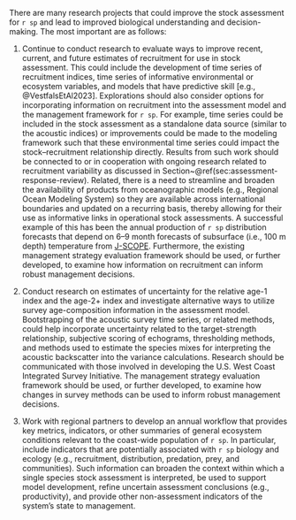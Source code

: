 <!-- This section is loaded from within
executive-summary/executive-summary.rmd and also from
research-needs-section/research-needs-loader.rmd -->

There are many research projects that could improve the stock assessment for
`r sp` and lead to improved biological understanding and decision-making. The
most important are as follows:

1. Continue to conduct research to evaluate ways to improve recent, current,
and future estimates of recruitment for use in stock assessment. This could
include the development of time series of recruitment indices, time series of
informative environmental or ecosystem variables, and models that have
predictive skill [e.g., @VestfalsEtAl2023]. Explorations should also consider
options for incorporating information on recruitment into the assessment model
and the management framework for `r sp`. For example, time series could be
included in the stock assessment as a standalone data source (similar to the
acoustic indices) or improvements could be made to the modeling framework
such that these environmental time series could impact the stock--recruitment
relationship directly. Results from such work should be connected to or in
cooperation with ongoing research related to recruitment variability as discussed
in Section~\@ref(sec:assessment-response-review). Related, there is a need to
streamline and broaden the availability of products from oceanographic models
(e.g., Regional Ocean Modeling System) so they are available across
international boundaries and updated on a recurring basis, thereby allowing for
their use as informative links in operational stock assessments. A successful
example of this has been the annual production of `r sp` distribution forecasts
that depend on 6--9 month forecasts of subsurface (i.e., 100 m depth)
temperature from [J-SCOPE](http://www.nanoos.org/products/j-scope/home.php).
Furthermore, the existing management strategy evaluation framework should be
used, or further developed, to examine how information on recruitment can
inform robust management decisions.

2. Conduct research on estimates of uncertainty for the relative age-1 index
and the age-2$+$ index and investigate alternative ways to utilize survey
age-composition information in the assessment model. Bootstrapping of the
acoustic survey time series, or related methods, could help incorporate
uncertainty related to the target-strength relationship, subjective scoring of
echograms, thresholding methods, and methods used to estimate the species mixes
for interpreting the acoustic backscatter into the variance calculations.
Research should be communicated with those involved in developing the U.S. West
Coast Integrated Survey Initiative. The management strategy evaluation
framework should be used, or further developed, to examine how changes in
survey methods can be used to inform robust management decisions.

1. Work with regional partners to develop an annual workflow that provides key
metrics, indicators, or other summaries of general ecosystem conditions
relevant to the coast-wide population of `r sp`.  In particular, include
indicators that are potentially associated with `r sp` biology and ecology
(e.g., recruitment, distribution, predation, prey, and communities). Such
information can broaden the context within which a single species stock
assessment is interpreted, be used to support model development, refine
uncertain assessment conclusions (e.g., productivity), and provide other
non-assessment indicators of the system's state to management.